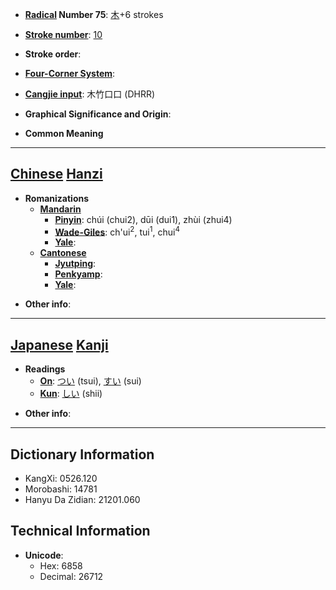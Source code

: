 * '''[[Wiktionary:Chinese radical index| Radical]] Number 75''': [[Wiktionary:Chinese radical index 木|木]]+6 strokes

* '''[[Wiktionary:Chinese total strokes index|Stroke number]]''': [[Wiktionary:Chinese total strokes index 10|10]]

* '''Stroke order''': 

* '''[[Wiktionary:Chinese four corner index|Four-Corner System]]''': 

* '''[[Wiktionary:Chinese Cangjie index|Cangjie input]]''': 木竹口口 (DHRR)

* '''Graphical Significance and Origin''': 

* '''Common Meaning'''

----

== [[Chinese]] [[Hanzi]] ==

* '''Romanizations'''
** '''[[Mandarin]]'''
*** '''[[Pinyin]]''': chúi (chui2), dūi (dui1), zhùi (zhui4)
*** '''[[Wade-Giles]]''': ch'ui<sup>2</sup>, tui<sup>1</sup>, chui<sup>4</sup>
*** '''[[Yale]]''': 
** '''[[Cantonese]]'''
*** '''[[Jyutping]]''':
*** '''[[Penkyamp]]''': 
*** '''[[Yale]]''': 

* '''Other info''': 

----

== [[Japanese]] [[Kanji]] ==

* '''Readings'''
** '''[[On]]''': [[つい]] (tsui), [[すい]] (sui)
** '''[[Kun]]''': [[しい]] (shii)

* '''Other info''':  

----

== Dictionary Information ==

* KangXi: 0526.120
* Morobashi: 14781
* Hanyu Da Zidian: 21201.060

== Technical Information ==

* '''Unicode''':
** Hex: 6858
** Decimal: 26712